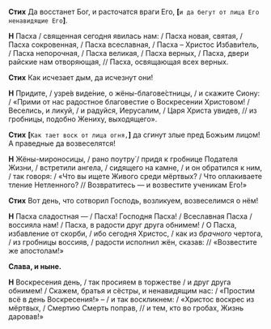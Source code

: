 **Cтиx** Да восстанет Бог, и расточатся враги Его, **[**`и да бегут от лица Его ненавидящие Его`**]**.

**Н** Пасха / священная сегодня явилась нам: / Пасха новая, святая, / Пасха сокровенная, / Пасха всеславная, / Пасха – Христос Избави́тель, / Пасха непорочная, / Пасха великая, / Пасха верных, / Пасха, двери райские нам отворяющая, // Пасха, освящающая всех верных.

**Cтиx** Как исчезает дым, да исчезнут они!

**Н** Придите, / узре́в виде́ние, о жёны-благове́стницы, / и скажите Сиону: / «Прими от нас радостное благовестие о Воскресении Христовом! / Веселись, и ликуй, / и радуйся, Иерусалим, / Царя Христа увидев, // из гробницы, подобно Жениху, выходящего».

**Cтиx** **[**`Как тает воск от лица огня,`**]** да сгинут злые пред Божьим лицом! А праведные да возвеселятся!

**Н** Жёны-мироносицы, / рано поутру́ / придя к гробнице Подателя Жизни, / встретили ангела, / сидящего на камне, / и он обратился к ним, / так говоря: / «Что вы ищете Живого среди мёртвых? / Что оплакиваете тление Нетленного? // Возвратитесь — и возвестите ученикам Его!»

**Cтиx** Вот день, что сотворил Господь, возликуем, возвеселимся о нём!

**Н** Пасха сладостная — / Пасха! Господня Пасха! / Всеславная Пасха / воссияла нам! / Пасха, в радости друг друга обнимем! / О Пасха, избавление от скорби, / ибо сегодня Христос, / как из *брачного* чертога, / из гробницы воссияв, / радости исполнил жён, сказав: // «Возвестите же апостолам!»

**Слава, и ныне.** 

**Н** Воскресения день, / так просияем в торжестве / и друг друга обнимем! / Cкажем, братья и сёстры, и ненавидящим нас: / «Простим всё в день Воскресения!» – / и так воскликнем: / «Христос воскрес из мёртвых, / Смертию Смерть поправ, // и тем, кто во гробах, Жизнь даровав!»
